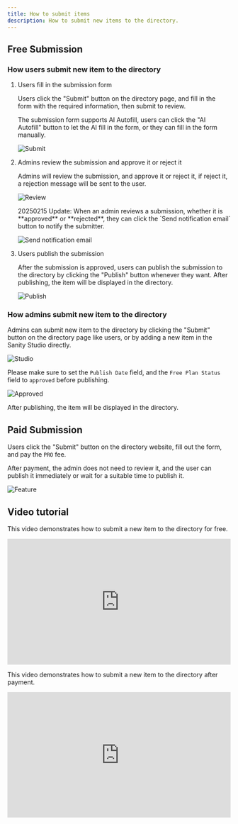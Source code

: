 ```yaml
---
title: How to submit items
description: How to submit new items to the directory.
---
```



## Free Submission

### How users submit new item to the directory

<Steps>

1. Users fill in the submission form

    Users click the "Submit" button on the directory page, and fill in the form with the required information, then submit to review.

    <Aside type="tip">
        The submission form supports AI Autofill, users can click the "AI Autofill" button to let the AI fill in the form, or they can fill in the form manually.
    </Aside>

    ![Submit](../../../assets/images/guide-submission-user.png)

2. Admins review the submission and approve it or reject it

    Admins will review the submission, and approve it or reject it, if reject it, a rejection message will be sent to the user.

    ![Review](../../../assets/images/guide-submission-review.png)

    <Aside type="tip">
        20250215 Update: When an admin reviews a submission, whether it is **approved** or **rejected**, they can click the `Send notification email` button to notify the submitter.
    </Aside>

    ![Send notification email](../../../assets/images/guide-send-notification-email.png)

3. Users publish the submission

    After the submission is approved, users can publish the submission to the directory by clicking the "Publish" button whenever they want. After publishing, the item will be displayed in the directory.

    ![Publish](../../../assets/images/guide-submission-publish.png)

</Steps>

### How admins submit new item to the directory

Admins can submit new item to the directory by clicking the "Submit" button on the directory page like users, or by adding a new item in the Sanity Studio directly.

![Studio](../../../assets/images/guide-submission-admin.png)

Please make sure to set the `Publish Date` field, and the `Free Plan Status` field to `approved` before publishing.

![Approved](../../../assets/images/guide-submission-approved.png)

After publishing, the item will be displayed in the directory.


## Paid Submission

Users click the "Submit" button on the directory website, fill out the form, and pay the `PRO` fee.

After payment, the admin does not need to review it, and the user can publish it immediately or wait for a suitable time to publish it.

![Feature](../../../assets/images/guide-payment-feature.png)


## Video tutorial

This video demonstrates how to submit a new item to the directory for free.

<div style="position: relative; padding-bottom: 56.25%; height: 0; overflow: hidden;">
  <iframe 
    style="position: absolute; top: 0; left: 0; width: 100%; height: 100%;" 
    width="1280" 
    height="720" 
    src="https://www.youtube.com/embed/QNxort8UYTQ" 
    title="【Test】【11/14】 Free Submission Flow —— Launch a directory with Mkdirs template" 
    frameborder="0" 
    allow="accelerometer; autoplay; clipboard-write; encrypted-media; gyroscope; picture-in-picture; web-share" 
    referrerpolicy="strict-origin-when-cross-origin" 
    allowfullscreen
  ></iframe>
</div>

This video demonstrates how to submit a new item to the directory after payment.

<div style="position: relative; padding-bottom: 56.25%; height: 0; overflow: hidden;">
  <iframe 
    style="position: absolute; top: 0; left: 0; width: 100%; height: 100%;" 
    width="1280" 
    height="720" 
    src="https://www.youtube.com/embed/iZ620iy9ATg" 
    title="【Test】【12/14】Paid Submission Flow —— Launch a directory with Mkdirs template" 
    frameborder="0" 
    allow="accelerometer; autoplay; clipboard-write; encrypted-media; gyroscope; picture-in-picture; web-share" 
    referrerpolicy="strict-origin-when-cross-origin" 
    allowfullscreen
  ></iframe>
</div>

